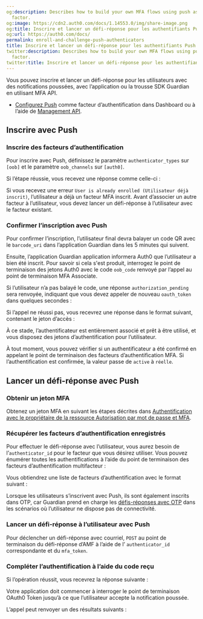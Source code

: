 ```yaml
---
og:description: Describes how to build your own MFA flows using push as an authentication
  factor.
og:image: https://cdn2.auth0.com/docs/1.14553.0/img/share-image.png
og:title: Inscrire et lancer un défi-réponse pour les authentifiants Push
og:url: https://auth0.com/docs/
permalink: enroll-and-challenge-push-authenticators
title: Inscrire et lancer un défi-réponse pour les authentifiants Push
twitter:description: Describes how to build your own MFA flows using push as an authentication
  factor.
twitter:title: Inscrire et lancer un défi-réponse pour les authentifiants Push
---
```




Vous pouvez inscrire et lancer un défi-réponse pour les utilisateurs avec des notifications poussées, avec l’application ou la trousse SDK Guardian en utilisant MFA API.



* [Configurez Push](/mfa/mfa-factors/configure-push-notifications-for-mfa) comme facteur d’authentification dans Dashboard ou à l’aide de [Management API](https://auth0.com/docs/api/management/v2#!/Guardian/put_factors_by_name).

## Inscrire avec Push

### Inscrire des facteurs d’authentification



Pour inscrire avec Push, définissez le paramètre `authenticator_types` sur `[oob]` et le paramètre `oob_channels` sur `[auth0]`.



Si l’étape réussie, vous recevez une réponse comme celle-ci :



Si vous recevez une erreur `User is already enrolled (Utilisateur déjà inscrit)`, l’utilisateur a déjà un facteur MFA inscrit. Avant d’associer un autre facteur à l’utilisateur, vous devez lancer un défi-réponse à l’utilisateur avec le facteur existant.



### Confirmer l’inscription avec Push

Pour confirmer l’inscription, l’utilisateur final devra balayer un code QR avec le `barcode_uri` dans l’application Guardian dans les 5 minutes qui suivent.

Ensuite, l’application Guardian application informera Auth0 que l’utilisateur a bien été inscrit. Pour savoir si cela s'est produit, interrogez le point de terminaison des jetons Auth0 avec le code `oob_code` renvoyé par l’appel au point de terminaison MFA Associate.



Si l’utilisateur n’a pas balayé le code, une réponse `authorization_pending` sera renvoyée, indiquant que vous devez appeler de nouveau `oauth_token` dans quelques secondes :



Si l’appel ne réussi pas, vous recevrez une réponse dans le format suivant, contenant le jeton d’accès :



À ce stade, l’authentificateur est entièrement associé et prêt à être utilisé, et vous disposez des jetons d’authentification pour l’utilisateur.

À tout moment, vous pouvez vérifier si un authentificateur a été confirmé en appelant le point de terminaison des facteurs d’authentification MFA. Si l’authentification est confirmée, la valeur passe de `active` à `réelle`.

## Lancer un défi-réponse avec Push

### Obtenir un jeton MFA

Obtenez un jeton MFA en suivant les étapes décrites dans [Authentification avec le propriétaire de la ressource Autorisation par mot de passe et MFA](/mfa/ropg-mfa).

### Récupérer les facteurs d’authentification enregistrés

Pour effectuer le défi-réponse avec l’utilisateur, vous aurez besoin de l’`authenticator_id` pour le facteur que vous désirez utiliser. Vous pouvez énumérer toutes les authentifications à l’aide du point de terminaison des facteurs d’authentification multifacteur :



Vous obtiendrez une liste de facteurs d’authentification avec le format suivant :



Lorsque les utilisateurs s’inscrivent avec Push, ils sont également inscrits dans OTP, car Guardian prend en charge les [défis-réponses avec OTP](/mfa/ropg-mfa/enroll-and-challenge-otp-authenticators) dans les scénarios où l’utilisateur ne dispose pas de connectivité.

### Lancer un défi-réponse à l’utilisateur avec Push

Pour déclencher un défi-réponse avec courriel, `POST` au point de terminaison du défi-réponse d’AMF à l’aide de l’ `authenticator_id` correspondante et du `mfa_token`.



### Compléter l’authentification à l’aide du code reçu

Si l’opération réussit, vous recevrez la réponse suivante :



Votre application doit commencer à interroger le point de terminaison OAuth0 Token jusqu’à ce que l’utilisateur accepte la notification poussée.



L’appel peut renvoyer un des résultats suivants :